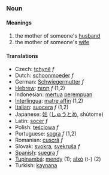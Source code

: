 ===Noun===
====Meanings====
#the mother of someone's [[husband]]
#the mother of someone's [[wife]]
====Translations====
*Czech: [[tchyně]] ''f''
*Dutch: [[schoonmoeder]] ''f''
*German: [[Schwiegermutter]] ''f''
*[[Hebrew]]: [[חָמוֹת]] ''f'' (1,2)
*Indonesian: [[mertua]] [[perempuan]]
*[[Interlingua]]: [[matre affin]] (1,2)
*[[Italian]]: [[suocera]] ''f'' (1,2)
*Japanese: [[姑]] ([[しゅうとめ]], shūtome)
*Latin: [[socer]] ''f''
*Polish: [[teściowa]] ''f''
*Portuguese: [[sogra]] ''f'' (1,2)
*Romanian: [[cuscră]] ''f''
*Slovak: [[svokra]], [[svekruša]] ''f''
*[[Spanish]]: [[suegra]] ''f''
*[[Tupinambá]]: [[mendy]] (1); [[aîxó]] (t-) (2)
*Turkish: [[kaynana]]